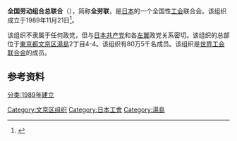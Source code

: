 '''全国劳动组合总联合'''（{{lang-ja|全国労働組合総連合，ぜんこくろうどうくみあいそうれんごう}}），简称'''全劳联'''，是[[日本|日本]]的一个全国性[[工会|工会]]联合会。该组织成立于1989年11月21日<ref>{{cite web|title=This is Zenroren|url=http://www.zenroren.gr.jp/jp/english/about/english101029_03.html|publisher=Zenroren|accessdate=5 November 2013|archive-date=2019-12-09|archive-url=https://web.archive.org/web/20191209054308/http://www.zenroren.gr.jp/jp/english/about/english101029_03.html|dead-url=no}}</ref>。

该组织不隶属于任何政党，但与[[日本共产党|日本共产党]]和各[[左派|左翼]]政党关系密切。该组织的总部位于[[東京都|東京都]][[文京区|文京区]][[湯島|湯島]]2丁目4-4。该组织有80万5千名成员。该组织是[[世界工会联合会|世界工会联合会]]的成员。

==参考资料==
{{reflist}}

{{日本共产党}}

[[Category:文京区组织|Category:文京区组织]]
[[Category:日本工會|Category:日本工會]]
[[Category:湯島|Category:湯島]]
[[分类:1989年建立|分类:1989年建立]]